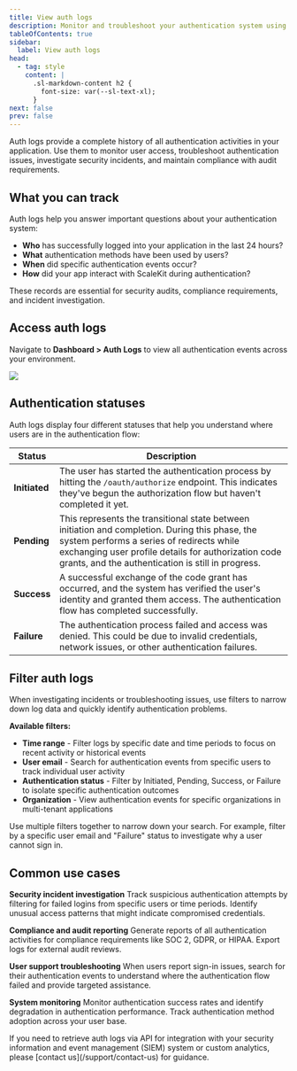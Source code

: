```yaml
---
title: View auth logs
description: Monitor and troubleshoot your authentication system using comprehensive auth logs that track user sign-ins, authentication methods, and access patterns.
tableOfContents: true
sidebar:
  label: View auth logs
head:
  - tag: style
    content: |
      .sl-markdown-content h2 {
        font-size: var(--sl-text-xl);
      }
next: false
prev: false
---
```



Auth logs provide a complete history of all authentication activities in your application. Use them to monitor user access, troubleshoot authentication issues, investigate security incidents, and maintain compliance with audit requirements.

## What you can track

Auth logs help you answer important questions about your authentication system:

- **Who** has successfully logged into your application in the last 24 hours?
- **What** authentication methods have been used by users?
- **When** did specific authentication events occur?
- **How** did your app interact with ScaleKit during authentication?

These records are essential for security audits, compliance requirements, and incident investigation.

## Access auth logs

Navigate to **Dashboard > Auth Logs** to view all authentication events across your environment.


![](@/assets/docs/guides/auth-logs/2.png)

## Authentication statuses

Auth logs display four different statuses that help you understand where users are in the authentication flow:

| Status | Description |
|--------|-------------|
| **Initiated** | The user has started the authentication process by hitting the `/oauth/authorize` endpoint. This indicates they've begun the authorization flow but haven't completed it yet. |
| **Pending** | This represents the transitional state between initiation and completion. During this phase, the system performs a series of redirects while exchanging user profile details for authorization code grants, and the authentication is still in progress. |
| **Success** | A successful exchange of the code grant has occurred, and the system has verified the user's identity and granted them access. The authentication flow has completed successfully. |
| **Failure** | The authentication process failed and access was denied. This could be due to invalid credentials, network issues, or other authentication failures. |

## Filter auth logs

When investigating incidents or troubleshooting issues, use filters to narrow down log data and quickly identify authentication problems.

**Available filters:**

- **Time range** - Filter logs by specific date and time periods to focus on recent activity or historical events
- **User email** - Search for authentication events from specific users to track individual user activity
- **Authentication status** - Filter by Initiated, Pending, Success, or Failure to isolate specific authentication outcomes
- **Organization** - View authentication events for specific organizations in multi-tenant applications

Use multiple filters together to narrow down your search. For example, filter by a specific user email and "Failure" status to investigate why a user cannot sign in.

## Common use cases

**Security incident investigation**
Track suspicious authentication attempts by filtering for failed logins from specific users or time periods. Identify unusual access patterns that might indicate compromised credentials.

**Compliance and audit reporting**
Generate reports of all authentication activities for compliance requirements like SOC 2, GDPR, or HIPAA. Export logs for external audit reviews.

**User support troubleshooting**
When users report sign-in issues, search for their authentication events to understand where the authentication flow failed and provide targeted assistance.

**System monitoring**
Monitor authentication success rates and identify degradation in authentication performance. Track authentication method adoption across your user base.

<Aside type="note" title="Need programmatic access?">
If you need to retrieve auth logs via API for integration with your security information and event management (SIEM) system or custom analytics, please [contact us](/support/contact-us) for guidance.
</Aside>